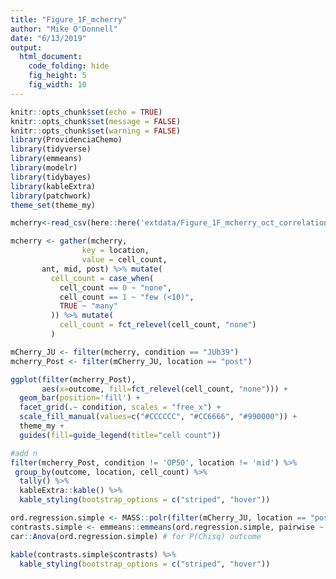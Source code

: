 ```yaml
---
title: "Figure_1F_mcherry"
author: "Mike O'Donnell"
date: "6/13/2019"
output:
  html_document:
    code_folding: hide
    fig_height: 5
    fig_width: 10 
---
```


```r
knitr::opts_chunk$set(echo = TRUE)
knitr::opts_chunk$set(message = FALSE)
knitr::opts_chunk$set(warning = FALSE)
library(ProvidenciaChemo)
library(tidyverse)
library(emmeans)
library(modelr)
library(tidybayes)
library(kableExtra)
library(patchwork)
theme_set(theme_my)
```

```r
mcherry<-read_csv(here::here('extdata/Figure_1F_mcherry_oct_correlation.csv'))

mcherry <- gather(mcherry,
                key = location,
                value = cell_count,
       ant, mid, post) %>% mutate(
         cell_count = case_when(
           cell_count == 0 ~ "none",
           cell_count == 1 ~ "few (<10)",
           TRUE ~ "many"
         )) %>% mutate(
           cell_count = fct_relevel(cell_count, "none")
         )

mCherry_JU <- filter(mcherry, condition == "JUb39")
mcherry_Post <- filter(mCherry_JU, location == "post")

ggplot(filter(mcherry_Post),
       aes(x=outcome, fill=fct_relevel(cell_count, "none"))) +
  geom_bar(position='fill') +
  facet_grid(.~ condition, scales = "free_x") +
  scale_fill_manual(values=c("#CCCCCC", "#CC6666", "#990000")) +
  theme_my +
  guides(fill=guide_legend(title="cell count"))

#add n
filter(mcherry_Post, condition != 'OP50', location != 'mid') %>%
 group_by(outcome, location, cell_count) %>% 
  tally() %>% 
  kableExtra::kable() %>%
  kable_styling(bootstrap_options = c("striped", "hover"))

ord.regression.simple <- MASS::polr(filter(mCherry_JU, location == "post"), formula = cell_count ~ outcome )
contrasts.simple <- emmeans::emmeans(ord.regression.simple, pairwise ~ outcome)
car::Anova(ord.regression.simple) # for P(Chisq) outcome

kable(contrasts.simple$contrasts) %>%
  kable_styling(bootstrap_options = c("striped", "hover"))

```

